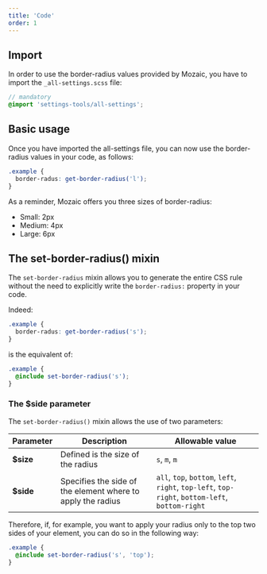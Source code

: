 ```yaml
---
title: 'Code'
order: 1
---
```


## Import

In order to use the border-radius values provided by Mozaic, you have to import the `_all-settings.scss` file:

```scss
// mandatory
@import 'settings-tools/all-settings';
```

## Basic usage

Once you have imported the all-settings file, you can now use the border-radius values in your code, as follows:

```scss
.example {
  border-radus: get-border-radius('l');
}
```

<Highlight theme="tips" title="Radius values">

  As a reminder, Mozaic offers you three sizes of border-radius:

  - Small: 2px
  - Medium: 4px
  - Large: 6px

</Highlight>

## The set-border-radius() mixin

The `set-border-radius` mixin allows you to generate the entire CSS rule without the need to explicitly write the `border-radius:` property in your code.

Indeed:

```scss
.example {
  border-radus: get-border-radius('s');
}
```

is the equivalent of:
```scss
.example {
  @include set-border-radius('s');
}
```

### The $side parameter

The `set-border-radius()` mixin allows the use of two parameters:

| Parameter | Description                                                   | Allowable value                                                                                 |
| --------- | ------------------------------------------------------------- | ----------------------------------------------------------------------------------------------- |
| **$size** | Defined is the size of the radius                             | `s`, `m`, `m`                                                                                   | 
| **$side** | Specifies the side of the element where to apply the radius   | `all`, `top`, `bottom`, `left`, `right`, `top-left`, `top-right`, `bottom-left`, `bottom-right` | 

Therefore, if, for example, you want to apply your radius only to the top two sides of your element, you can do so in the following way:

```scss
.example {
  @include set-border-radius('s', 'top');
}
```
